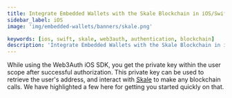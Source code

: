```yaml
---
title: Integrate Embedded Wallets with the Skale Blockchain in iOS/Swift Applications
sidebar_label: iOS
image: 'img/embedded-wallets/banners/skale.png'

keywords: [ios, swift, skale, web3auth, authentication, blockchain]
description: 'Integrate Embedded Wallets with the Skale Blockchain in iOS/Swift Applications | Embedded Wallets'
---
```



While using the Web3Auth iOS SDK, you get the private key within the user scope after successful authorization. This private key can be used to retrieve the user's address, and interact with [Skale](https://skale.space/) to make any blockchain calls. We have highlighted a few here for getting you started quickly on that.

<EVMInteraction />
